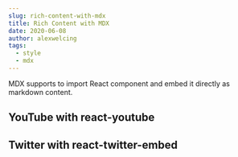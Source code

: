 ```yaml
---
slug: rich-content-with-mdx
title: Rich Content with MDX
date: 2020-06-08
author: alexwelcing
tags:
  - style
  - mdx
---
```

MDX supports to import React component and embed it directly as markdown content. 

## YouTube with react-youtube

<p>
  <YouTube videoId={"Z_w2EEPDXt8"} containerClassName={"youtube-container"} />
</p>

## Twitter with react-twitter-embed

<p>
  <TwitterTweetEmbed tweetId={"933354946111705097"} />
</p>
